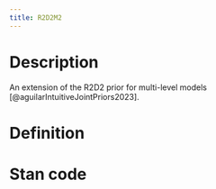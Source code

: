 ```yaml
---
title: R2D2M2
---
```


# Description

An extension of the R2D2 prior for multi-level models [@aguilarIntuitiveJointPriors2023].

# Definition

# Stan code

```.stan
```
